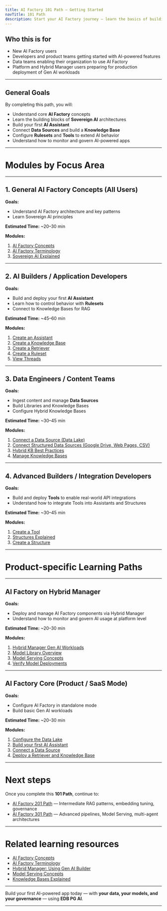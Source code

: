 ```yaml
---
title: AI Factory 101 Path — Getting Started
navTitle: 101 Path
description: Start your AI Factory journey — learn the basics of building AI-powered applications with Assistants, Knowledge Bases, and Tools.
---
```


## Who this is for

-   New AI Factory users
-   Developers and product teams getting started with AI-powered features
-   Data teams enabling their organization to use AI Factory
-   Platform and Hybrid Manager users preparing for production deployment of Gen AI workloads

* * *

## General Goals

By completing this path, you will:

-   Understand core **AI Factory** concepts
-   Learn the building blocks of **Sovereign AI** architectures
-   Build your first **AI Assistant**
-   Connect **Data Sources** and build a **Knowledge Base**
-   Configure **Rulesets** and **Tools** to extend AI behavior
-   Understand how to monitor and govern AI-powered apps

* * *

# Modules by Focus Area

* * *

## 1. General AI Factory Concepts (All Users)

**Goals:**

-   Understand AI Factory architecture and key patterns
-   Learn Sovereign AI principles

**Estimated Time:** ~20–30 min

**Modules:**

1. [AI Factory Concepts](edb-postgres-ai/ai-factory/learn/explained/ai-factory-concepts)
2. [AI Factory Terminology](edb-postgres-ai/ai-factory/learn/explained/terminology)
3. [Sovereign AI Explained](edb-postgres-ai/ai-factory/learn/explained/sovereign-ai)

* * *

## 2. AI Builders / Application Developers

**Goals:**

-   Build and deploy your first **AI Assistant**
-   Learn how to control behavior with **Rulesets**
-   Connect to Knowledge Bases for RAG

**Estimated Time:** ~45–60 min

**Modules:**

1. [Create an Assistant](edb-postgres-ai/ai-factory/learn/how-to/gen-ai/create-assistant)
2. [Create a Knowledge Base](edb-postgres-ai/ai-factory/learn/how-to/gen-ai/create-knowledge-base)
3. [Create a Retriever](edb-postgres-ai/ai-factory/learn/how-to/gen-ai/create-retriever)
4. [Create a Ruleset](edb-postgres-ai/ai-factory/learn/how-to/gen-ai/create-ruleset)
5. [View Threads](edb-postgres-ai/ai-factory/learn/how-to/gen-ai/view-threads)

* * *

## 3. Data Engineers / Content Teams

**Goals:**

-   Ingest content and manage **Data Sources**
-   Build Libraries and Knowledge Bases
-   Configure Hybrid Knowledge Bases

**Estimated Time:** ~30–45 min

**Modules:**

1. [Connect a Data Source (Data Lake)](edb-postgres-ai/ai-factory/learn/how-to/gen-ai/data-source-data-lake)
2. [Connect Structured Data Sources (Google Drive, Web Pages, CSV)](edb-postgres-ai/ai-factory/learn/how-to/gen-ai/data-source-google-drive)
3. [Hybrid KB Best Practices](edb-postgres-ai/ai-factory/learn/how-to/gen-ai/hybrid-kb-best-practices)
4. [Manage Knowledge Bases](edb-postgres-ai/ai-factory/learn/how-to/gen-ai/manage-knowledge-base)

* * *

## 4. Advanced Builders / Integration Developers

**Goals:**

-   Build and deploy **Tools** to enable real-world API integrations
-   Understand how to integrate Tools into Assistants and Structures

**Estimated Time:** ~30–45 min

**Modules:**

1. [Create a Tool](edb-postgres-ai/ai-factory/learn/how-to/gen-ai/create-tool)
2. [Structures Explained](edb-postgres-ai/ai-factory/learn/explained/structures-explained)
3. [Create a Structure](edb-postgres-ai/ai-factory/learn/how-to/gen-ai/create-structure)

* * *

# Product-specific Learning Paths

* * *

## AI Factory on Hybrid Manager

**Goals:**

-   Deploy and manage AI Factory components via Hybrid Manager
-   Understand how to monitor and govern AI usage at platform level

**Estimated Time:** ~20–30 min

**Modules:**

1. [Hybrid Manager Gen AI Workloads](edb-postgres-ai/hybrid-manager/ai-factory/gen-ai)
2. [Model Library Overview](edb-postgres-ai/hybrid-manager/ai-factory/model/library)
3. [Model Serving Concepts](edb-postgres-ai/ai-factory/learn/explained/model-serving-concepts)
4. [Verify Model Deployments](edb-postgres-ai/hybrid-manager/learn/how-to/ai-factory/verify-models)

* * *

## AI Factory Core (Product / SaaS Mode)

**Goals:**

-   Configure AI Factory in standalone mode
-   Build basic Gen AI workloads

**Estimated Time:** ~20–30 min

**Modules:**

1. [Configure the Data Lake](edb-postgres-ai/ai-factory/learn/how-to/gen-ai/configure-datalake)
2. [Build your first AI Assistant](edb-postgres-ai/ai-factory/learn/how-to/gen-ai/create-assistant)
3. [Connect a Data Source](edb-postgres-ai/ai-factory/learn/how-to/gen-ai/data-source-data-lake)
4. [Deploy a Retriever and Knowledge Base](edb-postgres-ai/ai-factory/learn/how-to/gen-ai/create-retriever)

* * *

# Next steps

Once you complete this **101 Path**, continue to:

-   [AI Factory 201 Path](201.mdx) — Intermediate RAG patterns, embedding tuning, governance
-   [AI Factory 301 Path](301.mdx) — Advanced pipelines, Model Serving, multi-agent architectures

* * *

# Related learning resources

- [AI Factory Concepts](edb-postgres-ai/ai-factory/learn/explained/ai-factory-concepts)
- [AI Factory Terminology](edb-postgres-ai/ai-factory/learn/explained/terminology)
- [Hybrid Manager: Using Gen AI Builder](edb-postgres-ai/hybrid-manager/ai-factory/gen-ai/builder)
- [Model Serving Concepts](edb-postgres-ai/ai-factory/learn/explained/model-serving-concepts)
- [Knowledge Bases Explained](edb-postgres-ai/ai-factory/learn/explained/knowledge-bases)

* * *

Build your first AI-powered app today — with **your data, your models, and your governance** — using **EDB PG AI**.

* * *

